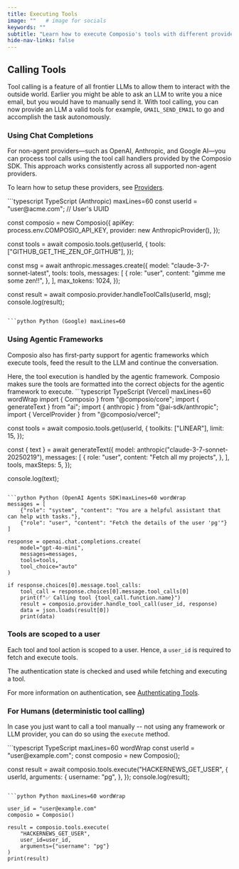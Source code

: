 ```yaml
---
title: Executing Tools
image: ""   # image for socials
keywords: ""
subtitle: "Learn how to execute Composio's tools with different providers and frameworks"
hide-nav-links: false
---
```


## Calling Tools
Tool calling is a feature of all frontier LLMs to allow them to interact with the outside world. Earlier you might be able to ask an LLM to write you a nice email, but you would have to manually send it. With tool calling, you can now provide an LLM a valid tools for example, `GMAIL_SEND_EMAIL` to go and accomplish the task autonomously.

### Using Chat Completions
For non-agent providers—such as OpenAI, Anthropic, and Google AI—you can process tool calls using the tool call handlers provided by the Composio SDK.
This approach works consistently across all supported non-agent providers.

To learn how to setup these providers, see [Providers](/providers).

<CodeGroup>
```typescript TypeScript (Anthropic) maxLines=60
const userId = "user@acme.com"; // User's UUID

const composio = new Composio({
  apiKey: process.env.COMPOSIO_API_KEY,
  provider: new AnthropicProvider(),
});

const tools = await composio.tools.get(userId, {
  tools: ["GITHUB_GET_THE_ZEN_OF_GITHUB"],
});

const msg = await anthropic.messages.create({
  model: "claude-3-7-sonnet-latest",
  tools: tools,
  messages: [
    {
      role: "user",
      content: "gimme me some zen!!",
    },
  ],
  max_tokens: 1024,
});


const result = await composio.provider.handleToolCalls(userId, msg);
console.log(result);
```

```python Python (Google) maxLines=60

```
</CodeGroup>


### Using Agentic Frameworks
Composio also has first-party support for agentic frameworks which execute tools, feed the result to the LLM and continue the conversation.



<Tip icon="info">
Here, the tool execution is handled by the agentic framework. Composio makes sure the tools are formatted into the correct objects for the agentic framework to execute.
</Tip>

<CodeGroup>
```typescript TypeScript (Vercel) maxLines=60 wordWrap
import { Composio } from "@composio/core";
import { generateText } from "ai";
import { anthropic } from "@ai-sdk/anthropic";
import { VercelProvider } from "@composio/vercel";

const tools = await composio.tools.get(userId, {
    toolkits: ["LINEAR"],
    limit: 15,
});

const { text } = await generateText({
  model: anthropic("claude-3-7-sonnet-20250219"),
  messages: [
    {
      role: "user",
      content:
        "Fetch all my projects",
    },
  ],
  tools,
  maxSteps: 5,
});

console.log(text);
```

```python Python (OpenAI Agents SDK)maxLines=60 wordWrap
messages = [
    {"role": "system", "content": "You are a helpful assistant that can help with tasks."},
    {"role": "user", "content": "Fetch the details of the user 'pg'"}
]

response = openai.chat.completions.create(
    model="gpt-4o-mini",
    messages=messages,
    tools=tools,
    tool_choice="auto"
)

if response.choices[0].message.tool_calls:
    tool_call = response.choices[0].message.tool_calls[0]
    print(f"✅ Calling tool {tool_call.function.name}")
    result = composio.provider.handle_tool_call(user_id, response)
    data = json.loads(result[0])
    print(data)
```
</CodeGroup>

### Tools are scoped to a user
Each tool and tool action is scoped to a user. Hence, a `user_id` is required to fetch and execute tools.

The authentication state is checked and used while fetching and executing a tool.

For more information on authentication, see [Authenticating Tools](./authenticating-tools).

### For Humans (deterministic tool calling)
In case you just want to call a tool manually -- not using any framework or LLM provider, you can do so using the `execute` method.

<CodeGroup>
```typescript TypeScript maxLines=60 wordWrap
const userId = "user@example.com";
const composio = new Composio();

const result = await composio.tools.execute("HACKERNEWS_GET_USER", {
  userId,
  arguments: {
    username: "pg",
  },
});
console.log(result);
```

```python Python maxLines=60 wordWrap

user_id = "user@example.com"
composio = Composio()

result = composio.tools.execute(
    "HACKERNEWS_GET_USER",
    user_id=user_id,
    arguments={"username": "pg"}
)
print(result)
```
</CodeGroup> 